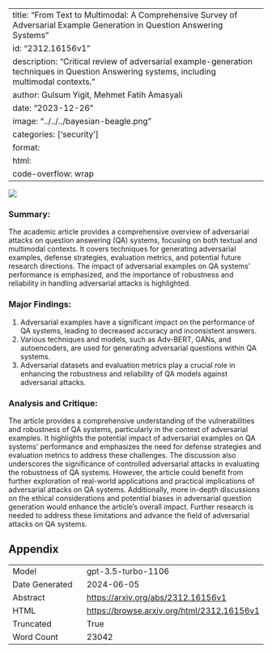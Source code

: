 
---
title: "From Text to Multimodal: A Comprehensive Survey of Adversarial Example Generation in Question Answering Systems"
id: "2312.16156v1"
description: "Critical review of adversarial example-generation techniques in Question Answering systems, including multimodal contexts."
author: Gulsum Yigit, Mehmet Fatih Amasyali
date: "2023-12-26"
image: "../../../bayesian-beagle.png"
categories: ['security']
format:
  html:
    code-overflow: wrap
---

![](../../../bayesian-beagle.png)

### Summary:

The academic article provides a comprehensive overview of adversarial attacks on question answering (QA) systems, focusing on both textual and multimodal contexts. It covers techniques for generating adversarial examples, defense strategies, evaluation metrics, and potential future research directions. The impact of adversarial examples on QA systems' performance is emphasized, and the importance of robustness and reliability in handling adversarial attacks is highlighted.

### Major Findings:
1. Adversarial examples have a significant impact on the performance of QA systems, leading to decreased accuracy and inconsistent answers.
2. Various techniques and models, such as Adv-BERT, GANs, and autoencoders, are used for generating adversarial questions within QA systems.
3. Adversarial datasets and evaluation metrics play a crucial role in enhancing the robustness and reliability of QA models against adversarial attacks.

### Analysis and Critique:
The article provides a comprehensive understanding of the vulnerabilities and robustness of QA systems, particularly in the context of adversarial examples. It highlights the potential impact of adversarial examples on QA systems' performance and emphasizes the need for defense strategies and evaluation metrics to address these challenges. The discussion also underscores the significance of controlled adversarial attacks in evaluating the robustness of QA systems. However, the article could benefit from further exploration of real-world applications and practical implications of adversarial attacks on QA systems. Additionally, more in-depth discussions on the ethical considerations and potential biases in adversarial question generation would enhance the article's overall impact. Further research is needed to address these limitations and advance the field of adversarial attacks on QA systems.

## Appendix

|          |          |
|----------|----------|
| Model     | gpt-3.5-turbo-1106       |
| Date Generated     | 2024-06-05       |
| Abstract | [https://arxiv.org/abs/2312.16156v1](https://arxiv.org/abs/2312.16156v1)        |
| HTML     | [https://browse.arxiv.org/html/2312.16156v1](https://browse.arxiv.org/html/2312.16156v1)       |
| Truncated       | True       |
| Word Count       | 23042       |